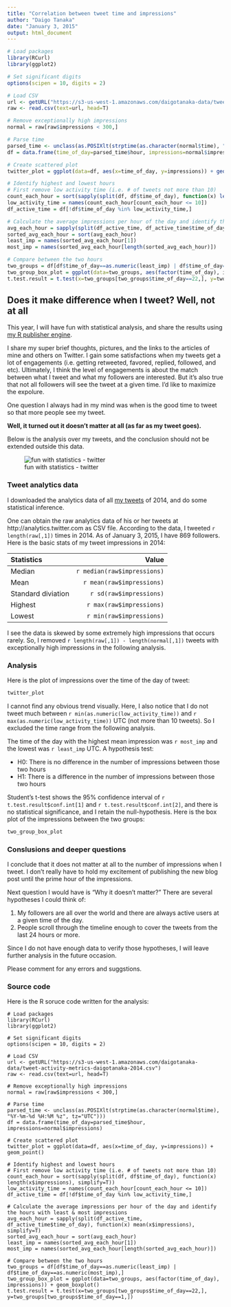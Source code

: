 ```yaml
---
title: "Correlation between tweet time and impressions"
author: "Daigo Tanaka"
date: "January 3, 2015"
output: html_document
---
```


```r
# Load packages
library(RCurl)
library(ggplot2)

# Set significant digits
options(scipen = 10, digits = 2)

# Load CSV
url <- getURL("https://s3-us-west-1.amazonaws.com/daigotanaka-data/tweet-activity-metrics-daigotanaka-2014.csv")
raw <- read.csv(text=url, head=T)

# Remove exceptionally high impressions
normal = raw[raw$impressions < 300,]

# Parse time
parsed_time <- unclass(as.POSIXlt(strptime(as.character(normal$time), "%Y-%m-%d %H:%M %z", tz="UTC")))
df = data.frame(time_of_day=parsed_time$hour, impressions=normal$impressions)

# Create scattered plot
twitter_plot = ggplot(data=df, aes(x=time_of_day, y=impressions)) + geom_point()

# Identify highest and lowest hours
# First remove low activity time (i.e. # of tweets not more than 10)
count_each_hour = sort(sapply(split(df, df$time_of_day), function(x) length(x$impressions), simplify=T))
low_activity_time = names(count_each_hour[count_each_hour <= 10])
df_active_time = df[!df$time_of_day %in% low_activity_time,]

# Calculate the average impressions per hour of the day and identify the hours with least & most impressions
avg_each_hour = sapply(split(df_active_time, df_active_time$time_of_day), function(x) mean(x$impressions), simplify=T)
sorted_avg_each_hour = sort(avg_each_hour)
least_imp = names(sorted_avg_each_hour[1])
most_imp = names(sorted_avg_each_hour[length(sorted_avg_each_hour)])

# Compare between the two hours
two_groups = df[df$time_of_day==as.numeric(least_imp) | df$time_of_day==as.numeric(most_imp),]
two_group_box_plot = ggplot(data=two_groups, aes(factor(time_of_day), impressions)) + geom_boxplot()
t.test.result = t.test(x=two_groups[two_groups$time_of_day==22,], y=two_groups[two_groups$time_of_day==1,])
```

## Does it make difference when I tweet? Well, not at all

This year, I will have fun with statistical analysis, and share the results using
[my R publisher engine](http://www.daigolab.org/a-method-of-rapidly-communicating-quantitative-research/).

I share my super brief thoughts, pictures, and the links to the articles of mine and others on Twitter. I gain some satisfactions when my tweets get a lot of engagements (i.e. getting retweeted, favored, replied, followed, and etc). Ultimately, I think the level of engagements is about the match between what I tweet and what my followers are interested. But it's also true that not all followers will see the tweet at a given time. I'd like to maximize the expolure.

One question I always had in my mind was when is the good time to tweet so that more people see my tweet.

**Well, it turned out it doesn't matter at all (as far as my tweet goes).**

Below is the analysis over my tweets, and the conclusion should not be extended outside this data.

![fun with statistics - twitter](https://farm8.staticflickr.com/7534/16186378852_e5619397e4_b.jpg)

### Tweet analytics data

I downloaded the analytics data of all
[my tweets](http://twitter.com/daigotanaka)
of 2014, and do some statistical inference.

One can obtain the raw analytics data of his or her tweets at http://analytics.twitter.com as CSV file. According to the data, I tweeted `r length(raw[,1])` times in 2014. As of January 3, 2015, I have 869 followers. Here is the basic stats of my tweet impressions in 2014:

| Statistics         | Value                       |
| :----------------- | --------------------------: |
| Median             | `r median(raw$impressions)` |
| Mean               | `r mean(raw$impressions)`   |
| Standard diviation | `r sd(raw$impressions)`     |
| Highest            | `r max(raw$impressions)`    |
| Lowest             | `r min(raw$impressions)`    |

I see the data is skewed by some extremely high impressions that occurs rarely. So, I removed `r length(raw[,1]) - length(normal[,1])` tweets with exceptionally high impressions in the following analysis.

### Analysis

Here is the plot of impressions over the time of the day of tweet:

```r
twitter_plot
```

I cannot find any obvious trend visually. Here, I also notice that I do not tweet much between `r min(as.numeric(low_activity_time))` and `r max(as.numeric(low_activity_time))` UTC (not more than 10 tweets). So I excluded the time range from the following analysis.

The time of the day with the highest mean impression was `r most_imp` and the lowest was `r least_imp` UTC. A hypothesis test:

- H0: There is no difference in the number of impressions between those two hours
- H1: There is a difference in the number of impressions between those two hours

Student's t-test shows the 95% confidence interval of `r t.test.result$conf.int[1]` and `r t.test.result$conf.int[2]`, and there is no statistical significance, and I retain the null-hypothesis. Here is the box plot of the impressions between the two groups:

```r
two_group_box_plot
```

### Conslusions and deeper questions

I conclude that it does not matter at all to the number of impressions when I tweet. I don't really have to hold my excitement of publishing the new blog post until the prime hour of the impressions.

Next question I would have is "Why it doesn't matter?" There are several hypotheses I could think of:

1. My followers are all over the world and there are always active users at a given time of the day.
2. People scroll through the timeline enough to cover the tweets from the last 24 hours or more.

Since I do not have enough data to verify those hypotheses, I will leave further analysis in the future occasion.

Please comment for any errors and suggstions.

### Source code

Here is the R soruce code written for the analysis:

```
# Load packages
library(RCurl)
library(ggplot2)

# Set significant digits
options(scipen = 10, digits = 2)

# Load CSV
url <- getURL("https://s3-us-west-1.amazonaws.com/daigotanaka-data/tweet-activity-metrics-daigotanaka-2014.csv")
raw <- read.csv(text=url, head=T)

# Remove exceptionally high impressions
normal = raw[raw$impressions < 300,]

# Parse time
parsed_time <- unclass(as.POSIXlt(strptime(as.character(normal$time), "%Y-%m-%d %H:%M %z", tz="UTC")))
df = data.frame(time_of_day=parsed_time$hour, impressions=normal$impressions)

# Create scattered plot
twitter_plot = ggplot(data=df, aes(x=time_of_day, y=impressions)) + geom_point()

# Identify highest and lowest hours
# First remove low activity time (i.e. # of tweets not more than 10)
count_each_hour = sort(sapply(split(df, df$time_of_day), function(x) length(x$impressions), simplify=T))
low_activity_time = names(count_each_hour[count_each_hour <= 10])
df_active_time = df[!df$time_of_day %in% low_activity_time,]

# Calculate the average impressions per hour of the day and identify the hours with least & most impressions
avg_each_hour = sapply(split(df_active_time, df_active_time$time_of_day), function(x) mean(x$impressions), simplify=T)
sorted_avg_each_hour = sort(avg_each_hour)
least_imp = names(sorted_avg_each_hour[1])
most_imp = names(sorted_avg_each_hour[length(sorted_avg_each_hour)])

# Compare between the two hours
two_groups = df[df$time_of_day==as.numeric(least_imp) | df$time_of_day==as.numeric(most_imp),]
two_group_box_plot = ggplot(data=two_groups, aes(factor(time_of_day), impressions)) + geom_boxplot()
t.test.result = t.test(x=two_groups[two_groups$time_of_day==22,], y=two_groups[two_groups$time_of_day==1,])
```
